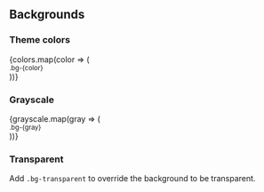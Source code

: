 

<Meta title='Utility classes|Backgrounds' />

<ElementsProvider>

## Backgrounds

### Theme colors

<div className='d-flex justify-content-center'>
  {colors.map(color => (
    <div key={color}>
      <Block width={100} height={100} background={color} className='rounded mx-2' />
      <small className='small ml-2'>.bg-{color}</small>
    </div>
  ))}
</div>

### Grayscale

<div className='d-flex justify-content-center'>
  {grayscale.map(gray => (
    <div key={gray}>
      <Block width={75} height={75} background={gray} className='rounded mx-2' />
      <small className='small ml-2'>.bg-{gray}</small>
    </div>
  ))}
</div>

### Transparent

Add `.bg-transparent` to override the background to be transparent.

</ElementsProvider>
